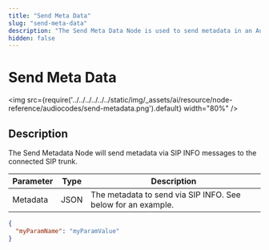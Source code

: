 ```yaml
---
title: "Send Meta Data"
slug: "send-meta-data"
description: "The Send Meta Data Node is used to send metadata in an AudioCodes voice conversation."
hidden: false
---
```



# Send Meta Data

<img src={require('../../../../../../static/img/_assets/ai/resource/node-reference/audiocodes/send-metadata.png').default} width="80%" />

## Description

<ACAndGenericNodeDeprecation />

The Send Metadata Node will send metadata via SIP INFO messages to the connected SIP trunk.

| Parameter | Type | Description                                                   |
|-----------|------|---------------------------------------------------------------|
| Metadata | JSON | The metadata to send via SIP INFO. See below for an example. |

```json
{
  "myParamName": "myParamValue"
}
``` 